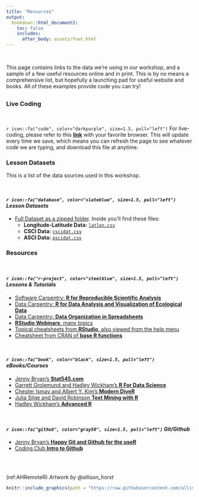 ```yaml
---
title: "Resources"
output:
  bookdown::html_document2:
    toc: false
    includes:
      after_body: assets/foot.html
---
```


<br>

This page contains links to the data we're using in our workshop, and a sample of a few useful resources online and in print. This is by no means a comprehensive list, but hopefully a launching pad for useful website and books. All of these examples provide code you can try!

## {.tabset .tabset-fade .tabset-pills}

### Live Coding

<br>

`r icon::fa("code", color="darkpurple", size=1.5, pull="left")` For live-coding, please refer to this [**link**](https://dl.dropboxusercontent.com/s/k5w37n772eu5knx/cabw_script.R?dl=0) with your favorite browser. This will update every time we save, which means you can refresh the page to see whatever code we are typing, and download this file at anytime.

### Lesson Datasets

This is a list of the data sources used in this workshop.

<br>

#### *`r icon::fa("database", color="slateblue", size=1.5, pull="left")` Lesson Datasets*

 - [Full Dataset as a zipped folder](https://github.com/SCCWRP/CABW2018_R_training/raw/master/data/datazip.zip). Inside you'll find these files:
    - **Longitude-Latitude Data:** [`latlon.csv`](https://raw.githubusercontent.com/SCCWRP/CABW2018_R_training/master/data/latlon.csv)
    - **CSCI Data:** [`cscidat.csv`](https://raw.githubusercontent.com/SCCWRP/CABW2018_R_training/master/data/cscidat.csv)
    - **ASCI Data:** [`ascidat.csv`](https://raw.githubusercontent.com/SCCWRP/CABW2018_R_training/master/data/ascidat.csv)


### Resources

<br>

#### *`r icon::fa("r-project", color="steelblue", size=1.5, pull="left")` Lessons & Tutorials*

* [Software Carpentry: **R for Reproducible Scientific Analysis**](http://data-lessons.github.io/gapminder-R/)
* [Data Carpentry: **R for Data Analysis and Visualization of Ecological Data**](http://www.datacarpentry.org/R-ecology-lesson/)
* [Data Carpentry: **Data Organization in Spreadsheets**](http://www.datacarpentry.org/spreadsheet-ecology-lesson/)
* [**RStudio Webinars**, many topics](https://www.rstudio.com/resources/webinars/)
* [Topical cheatsheets from **RStudio**, also viewed from the help menu](http://www.rstudio.com/resources/cheatsheets/)
* [Cheatsheet from CRAN of **base R functions**](http://cran.r-project.org/doc/contrib/Short-refcard.pdf) 

<br>

#### *`r icon::fa("book", color="black", size=1.5, pull="left")` eBooks/Courses*

* [Jenny Bryan's **Stat545.com**](http://stat545.com/)
* [Garrett Grolemund and Hadley Wickham's **R For Data Science**](http://r4ds.had.co.nz/)
* [Chester Ismay and Albert Y. Kim's **Modern DiveR**](https://ismayc.github.io/moderndiver-book/)
* [Julia Silge and David Robinson **Text Mining with R**](http://tidytextmining.com/)
* [Hadley Wickham's **Advanced R**](http://adv-r.had.co.nz/)

<br>

#### *`r icon::fa("github", color="gray50", size=1.5, pull="left")` Git/Github* 

* [Jenny Bryan's **Happy Git and Github for the useR**](http://happygitwithr.com/)
* [Coding Club **Intro to Github**](https://ourcodingclub.github.io/2017/02/27/git.html)

## {-}

<br>

(ref:AHRemoteR) *Artwork by @allison_horst*

```r

knitr::include_graphics(path = "https://raw.githubusercontent.com/allisonhorst/stats-illustrations/master/rstats-artwork/monster_support.jpg")

```
